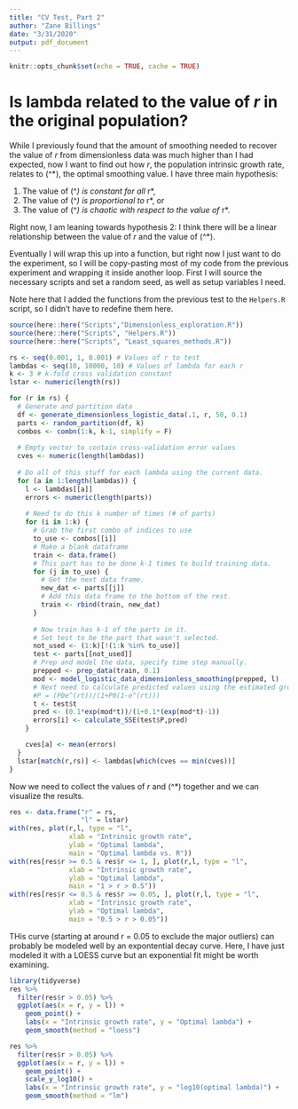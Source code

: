 ```yaml
---
title: "CV Test, Part 2"
author: "Zane Billings"
date: "3/31/2020"
output: pdf_document
---
```


```r
knitr::opts_chunk$set(echo = TRUE, cache = TRUE)
```

# Is lambda related to the value of *r* in the original population?

While I previously found that the amount of smoothing needed to recover the value of *r* from dimensionless data was much higher than I had expected, now I want to find out how *r*, the population intrinsic growth rate, relates to \(\lambda^*\), the optimal smoothing value. I have three main hypothesis:

1. The value of \(\lambda^*\) is constant for all *r*,
2. The value of \(\lambda^*\) is proportional to *r*, or
3. The value of \(\lambda^*\) is chaotic with respect to the value of *r*.

Right now, I am leaning towards hypothesis 2: I think there will be a linear relationship between the value of *r* and the value of \(\lambda^*\).

Eventually I will wrap this up into a function, but right now I just want to do the experiment, so I will be copy-pasting most of my code from the previous experiment and wrapping it inside another loop. First I will source the necessary scripts and set a random seed, as well as setup variables I need.

Note here that I added the functions from the previous test to the `Helpers.R` script, so I didn't have to redefine them here.

```r
source(here::here("Scripts","Dimensionless_exploration.R"))
source(here::here("Scripts", "Helpers.R"))
source(here::here("Scripts", "Least_squares_methods.R"))

rs <- seq(0.001, 1, 0.001) # Values of r to test
lambdas <- seq(10, 10000, 10) # Values of lambda for each r
k <- 3 # k-fold cross validation constant
lstar <- numeric(length(rs))
```

```r
for (r in rs) {
  # Generate and partition data
  df <- generate_dimensionless_logistic_data(.1, r, 50, 0.1)
  parts <- random_partition(df, k)
  combos <- combn(1:k, k-1, simplify = F)
  
  # Empty vector to contain cross-validation error values
  cves <- numeric(length(lambdas))
  
  # Do all of this stuff for each lambda using the current data.
  for (a in 1:length(lambdas)) {
    l <- lambdas[[a]]
    errors <- numeric(length(parts))
    
    # Need to do this k number of times (# of parts)
    for (i in 1:k) {
      # Grab the first combo of indices to use
      to_use <- combos[[i]]
      # Make a blank dataframe
      train <- data.frame()
      # This part has to be done k-1 times to build training data.
      for (j in to_use) {
        # Get the next data frame.
        new_dat <- parts[[j]]
        # Add this data frame to the bottom of the rest.
        train <- rbind(train, new_dat)
      }
      
      # Now train has k-1 of the parts in it.
      # Set test to be the part that wasn't selected.
      not_used <- (1:k)[!(1:k %in% to_use)]
      test <- parts[[not_used]]
      # Prep and model the data, specify time step manually.
      prepped <- prep_data(train, 0.1)
      mod <- model_logistic_data_dimensionless_smoothing(prepped, l)
      # Next need to calculate predicted values using the estimated growth rate from the model.
      #P = (P0e^(rt))/(1+P0(1-e^(rt)))
      t <- test$t
      pred <- (0.1*exp(mod*t))/(1+0.1*(exp(mod*t)-1))
      errors[i] <- calculate_SSE(test$P,pred)
    }

    cves[a] <- mean(errors)
  }
  lstar[match(r,rs)] <- lambdas[which(cves == min(cves))]
}
```

Now we need to collect the values of *r* and \(\lambda^*\) together and we can visualize the results.

```r
res <- data.frame("r" = rs,
                  "l" = lstar)
with(res, plot(r,l, type = "l", 
               xlab = "Intrinsic growth rate",
               ylab = "Optimal lambda",
               main = "Optimal lambda vs. R"))
with(res[res$r >= 0.5 & res$r <= 1, ], plot(r,l, type = "l", 
               xlab = "Intrinsic growth rate",
               ylab = "Optimal lambda",
               main = "1 > r > 0.5"))
with(res[res$r <= 0.5 & res$r >= 0.05, ], plot(r,l, type = "l", 
               xlab = "Intrinsic growth rate",
               ylab = "Optimal lambda",
               main = "0.5 > r > 0.05"))
```

THis curve (starting at around r = 0.05 to exclude the major outliers) can probably be modeled well by an expontential decay curve. Here, I have just modeled it with a LOESS curve but an exponential fit might be worth examining.

```r
library(tidyverse)
res %>%
  filter(res$r > 0.05) %>%
  ggplot(aes(x = r, y = l)) +
    geom_point() +
    labs(x = "Intrinsic growth rate", y = "Optimal lambda") +
    geom_smooth(method = "loess")

res %>%
  filter(res$r > 0.05) %>%
  ggplot(aes(x = r, y = l)) +
    geom_point() +
    scale_y_log10() +
    labs(x = "Intrinsic growth rate", y = "log10(optimal lambda)") +
    geom_smooth(method = "lm")
```